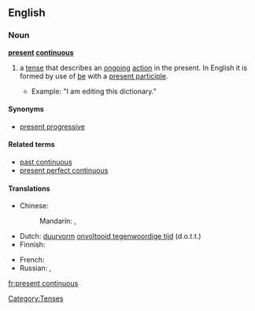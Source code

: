==English==

===Noun===
'''[[present]] [[continuous]]'''

# {{grammar}} a [[tense]] that describes an [[ongoing]] [[action]] in the present. In English it is formed by use of [[be]] with a [[present participle]].
#*Example: "I am editing this dictionary."

====Synonyms====
* [[present progressive]]

====Related terms====
* [[past continuous]]
* [[present perfect continuous]]

====Translations====
{{trans-top|tense that describes an ongoing action in the present}}
* Chinese:
*: Mandarin: {{t|zh|現在進行時|sc=Hani}}, {{t|zh|现在进行时|tr=xiànzài jìnxíng shí|sc=Hani}}
* Dutch: [[duurvorm]] [[onvoltooid tegenwoordige tijd]] (d.o.t.t.) {{m}}
* Finnish: {{t|fi|kestopreesens}}
{{trans-mid}}
* French: {{t|fr|présent progressif.|m}}
* Russian: {{t|ru|настоящее продолженное|n|tr=nastojáščeje prodólžennoje|sc=Cyrl}},  {{t|ru|настоящее длительное|n|tr=nastojáščeje dlítel'noje|sc=Cyrl}}
{{trans-bottom}}

[[Category:Tenses]]

[[fr:present continuous]]